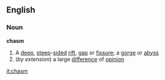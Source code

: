 ==English==

=== Noun ===
'''chasm'''

#A [[deep]], [[steep]]-[[sided]] [[rift]], [[gap]] or [[fissure]]; a [[gorge]] or [[abyss]]
#(''by extension'') a large [[difference]] of [[opinion]]

[[it:chasm]]